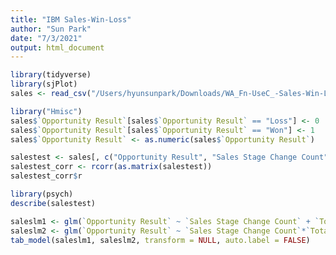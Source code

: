 ```yaml
---
title: "IBM Sales-Win-Loss"
author: "Sun Park"
date: "7/3/2021"
output: html_document
---
```


```r
library(tidyverse)
library(sjPlot)
sales <- read_csv("/Users/hyunsunpark/Downloads/WA_Fn-UseC_-Sales-Win-Loss.csv") #https://www.kaggle.com/thatbrock/ibm-watson-saleswinloss
```

```r
library("Hmisc")
sales$`Opportunity Result`[sales$`Opportunity Result` == "Loss"] <- 0
sales$`Opportunity Result`[sales$`Opportunity Result` == "Won"] <- 1
sales$`Opportunity Result` <- as.numeric(sales$`Opportunity Result`)

salestest <- sales[, c("Opportunity Result", "Sales Stage Change Count", "Total Days Identified Through Closing", "Total Days Identified Through Qualified", "Client Size By Revenue", "Client Size By Employee Count", "Deal Size Category")]
salestest_corr <- rcorr(as.matrix(salestest))
salestest_corr$r 
```

```r
library(psych)
describe(salestest)
```

```r
saleslm1 <- glm(`Opportunity Result` ~ `Sales Stage Change Count` + `Total Days Identified Through Closing` + `Total Days Identified Through Qualified` + `Client Size By Revenue` + `Client Size By Employee Count` + `Deal Size Category`, data = salestest, family=binomial)
saleslm2 <- glm(`Opportunity Result` ~ `Sales Stage Change Count`*`Total Days Identified Through Closing` + `Sales Stage Change Count`*`Client Size By Revenue` + `Sales Stage Change Count`*`Client Size By Employee Count` + `Sales Stage Change Count`*`Deal Size Category` + `Total Days Identified Through Closing`*`Client Size By Revenue` + `Total Days Identified Through Closing`*`Client Size By Employee Count` + `Total Days Identified Through Closing`*`Deal Size Category` + `Client Size By Revenue`*`Client Size By Employee Count` + `Client Size By Revenue`*`Deal Size Category` + `Client Size By Employee Count`*`Deal Size Category`, data = salestest, family=binomial)
tab_model(saleslm1, saleslm2, transform = NULL, auto.label = FALSE)
```